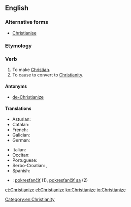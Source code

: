 ==English==

===Alternative forms===
* [[Christianise]] {{qualifier|UK}}

===Etymology===
{{suffix|Christian|ize}}

===Verb===
{{en-verb|Christianiz|es}}

# To make [[Christian]].
# To cause to convert to [[Christianity]].

====Antonyms====
* [[de-Christianize]]

====Translations====
{{trans-top|to convert to Christianity}}
* Asturian: {{t-|ast|cristianizar}}
* Catalan: {{t+|ca|cristianitzar}}
* French: {{t+|fr|christianiser}}
* Galician: {{t-|gl|cristianizar}}
* German: {{t+|de|christianisieren}}
{{trans-mid}}
* Italian: {{t-|it|cristianizzare}}
* Occitan: {{t-|oc|cristianisar}}
* Portuguese: {{t+|pt|cristianizar}}
* Serbo-Croatian: {{t-|sh|kristijanizírati}}, {{t-|sh|pokr̀stiti}}
* Spanish: {{t-|es|cristianizar}}
{{trans-bottom}}

{{checktrans-top}}
* {{ttbc|sk}}: [[pokresťančiť]] (1), [[pokresťančiť sa]] (2)
{{trans-bottom}}

[[Category:en:Christianity]]

[[et:Christianize]]
[[el:Christianize]]
[[ko:Christianize]]
[[io:Christianize]]